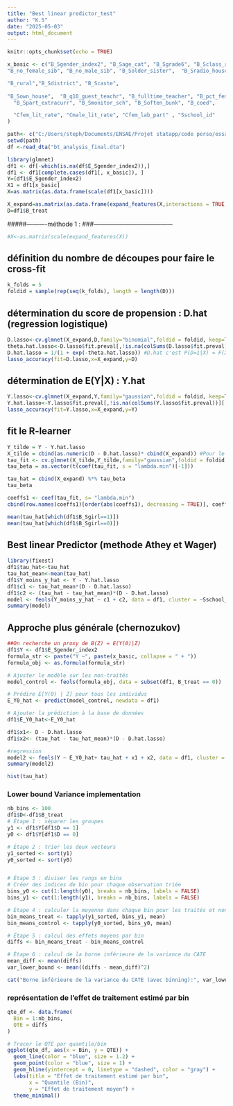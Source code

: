 ---
title: "Best linear predictor_test"
author: "K.S"
date: "2025-05-03"
output: html_document
---

```{r setup, include=FALSE}
knitr::opts_chunk$set(echo = TRUE)
```

```{r}
x_basic <- c("B_Sgender_index2", "B_Sage_cat", "B_Sgrade6", "B_Sclass_rank_high", "B_Sgirl", "B_Shh_size", 
"B_no_female_sib", "B_no_male_sib", "B_Solder_sister",  "B_Sradio_house",          

"B_rural","B_Sdistrict", "B_Scaste",
  
"B_Sown_house",  "B_q10_guest_teachr", "B_fulltime_teacher", "B_pct_female_teacher",
  "B_Spart_extracurr", "B_Smonitor_sch", "B_Soften_bunk", "B_coed",

  "Cfem_lit_rate", "Cmale_lit_rate", "Cfem_lab_part" , "Sschool_id"
)
```

```{r}
path<- c("C:/Users/steph/Documents/ENSAE/Projet statapp/code perso/essai R")
setwd(path)
df <-read_dta("bt_analysis_final.dta")
```

```{r}
library(glmnet)
df1 <- df[-which(is.na(df$E_Sgender_index2)),]
df1 <- df1[complete.cases(df1[, x_basic]), ]
Y=(df1$E_Sgender_index2)
X1 = df1[x_basic]
X=as.matrix(as.data.frame(scale(df1[x_basic])))

X_expand=as.matrix(as.data.frame(expand_features(X,interactions = TRUE,squares=FALSE)))
D=df1$B_treat
```
#####----------méthode 1 : ###---------------------------------------
```{r}
#X<-as.matrix(scale(expand_features(X))
```


## définition du nombre de découpes pour faire le cross-fit
```{r}
k_folds = 5
foldid = sample(rep(seq(k_folds), length = length(D)))
```

## détermination du score de propension : D.hat (regression logistique)
```{r}
D.lasso<-cv.glmnet(X_expand,D,family="binomial",foldid = foldid, keep=TRUE,alpha=1)
theta.hat.lasso<-D.lasso$fit.preval[,!is.na(colSums(D.lasso$fit.preval))][,D.lasso$lambda==D.lasso$lambda.min] #theta c'est X'beta
D.hat.lasso = 1/(1 + exp(-theta.hat.lasso)) #D.hat c'est P(D=1|X) = F(X'bet) avec F densité d'une logistique
lasso_accuracy(fit=D.lasso,x=X_expand,y=D)
```
## détermination de E(Y|X) : Y.hat
```{r}
Y.lasso<-cv.glmnet(X_expand,Y,family="gaussian",foldid = foldid, keep=TRUE,alpha=1)
Y.hat.lasso<-Y.lasso$fit.preval[,!is.na(colSums(Y.lasso$fit.preval))][,Y.lasso$lambda==Y.lasso$lambda.min]
lasso_accuracy(fit=Y.lasso,x=X_expand,y=Y)
```

## fit le R-learner
```{r}
Y_tilde = Y - Y.hat.lasso
X_tilde = cbind(as.numeric(D - D.hat.lasso)* cbind(X_expand)) #Pour le R-S learner, on rajoute encore X dans X_tilde
tau_fit <- cv.glmnet(X_tilde,Y_tilde,family="gaussian",foldid = foldid,alpha=1)
tau_beta = as.vector(t(coef(tau_fit, s = "lambda.min")[-1]))

tau_hat = cbind(X_expand) %*% tau_beta
tau_beta
```

```{r}
coeffs1 <- coef(tau_fit, s= "lambda.min")
cbind(row.names(coeffs1)[order(abs(coeffs1), decreasing = TRUE)], coeffs1[order(abs(coeffs1), decreasing = TRUE)])
```


```{r}
mean(tau_hat[which(df1$B_Sgirl==1)])
mean(tau_hat[which(df1$B_Sgirl==0)])
```

## Best linear Predictor (methode Athey et Wager)

```{r}
library(fixest)
df1$tau_hat<-tau_hat
tau_hat_mean<-mean(tau_hat)
df1$Y_moins_y_hat <- Y - Y.hat.lasso
df1$c1 <- tau_hat_mean*(D - D.hat.lasso)
df1$c2 <- (tau_hat - tau_hat_mean)*(D - D.hat.lasso)
model <- feols(Y_moins_y_hat ~ c1 + c2, data = df1, cluster = ~Sschool_id)
summary(model)
```

## Approche plus générale (chernozukov)

```{r}
##On recherche un proxy de B(Z) = E(Y(0)|Z)
df1$Y <- df1$E_Sgender_index2
formula_str <- paste("Y ~", paste(x_basic, collapse = " + "))
formula_obj <- as.formula(formula_str)

# Ajuster le modèle sur les non-traités
model_control <- feols(formula_obj, data = subset(df1, B_treat == 0))

# Prédire E[Y(0) | Z] pour tous les individus
E_Y0_hat <- predict(model_control, newdata = df1)

# Ajouter la prédiction à la base de données
df1$E_Y0_hat<-E_Y0_hat

df1$x1<- D - D.hat.lasso
df1$x2<- (tau_hat - tau_hat_mean)*(D - D.hat.lasso)

#regression
model2 <- feols(Y ~ E_Y0_hat+ tau_hat + x1 + x2, data = df1, cluster = ~Sschool_id)
summary(model2)

```

```{r}
hist(tau_hat)
```

### Lower bound Variance implementation

```{r}
nb_bins <- 100
df1$D<-df1$B_treat
# Étape 1 : séparer les groupes
y1 <- df1$Y[df1$D == 1]
y0 <- df1$Y[df1$D == 0]

# Étape 2 : trier les deux vecteurs
y1_sorted <- sort(y1)
y0_sorted <- sort(y0)


# Étape 3 : diviser les rangs en bins
# Créer des indices de bin pour chaque observation triée
bins_y0 <- cut(1:length(y0), breaks = nb_bins, labels = FALSE)
bins_y1 <- cut(1:length(y1), breaks = nb_bins, labels = FALSE)

# Étape 4 : calculer la moyenne dans chaque bin pour les traités et non-traités
bin_means_treat <- tapply(y1_sorted, bins_y1, mean)
bin_means_control <- tapply(y0_sorted, bins_y0, mean)

# Étape 5 : calcul des effets moyens par bin
diffs <- bin_means_treat - bin_means_control

# Étape 6 : calcul de la borne inférieure de la variance du CATE
mean_diff <- mean(diffs)
var_lower_bound <- mean((diffs - mean_diff)^2)

cat("Borne inférieure de la variance du CATE (avec binning):", var_lower_bound, "\n")
```


### représentation de l'effet de traitement estimé par bin

```{r}
qte_df <- data.frame(
  Bin = 1:nb_bins,
  QTE = diffs
)

# Tracer le QTE par quantile/bin
ggplot(qte_df, aes(x = Bin, y = QTE)) +
  geom_line(color = "blue", size = 1.2) +
  geom_point(color = "blue", size = 1) +
  geom_hline(yintercept = 0, linetype = "dashed", color = "gray") +
  labs(title = "Effet de traitement estimé par bin",
       x = "Quantile (Bin)",
       y = "Effet de traitement moyen") +
  theme_minimal()
```


